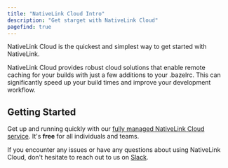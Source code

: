 ```yaml
---
title: "NativeLink Cloud Intro"
description: "Get starget with NativeLink Cloud"
pagefind: true
---
```


NativeLink Cloud is the quickest and simplest way to get started with NativeLink.

NativeLink Cloud provides robust cloud solutions that enable remote caching for your builds
with just a few additions to your .bazelrc.
This can significantly speed up your build times and improve your development workflow.

## Getting Started
Get up and running quickly with our [fully managed NativeLink Cloud service](https://app.nativelink.com).
It's **free** for all individuals and teams.

If you encounter any issues or have any questions about using NativeLink Cloud,
don't hesitate to reach out to us on [Slack](https://nativelink.slack.com/join/shared_invite/zt-281qk1ho0-krT7HfTUIYfQMdwflRuq7A#/shared-invite/email).
